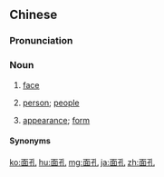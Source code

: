 ==Chinese==
{{zh-forms}}

===Pronunciation===
{{zh-pron
|m=miànkǒng,er=y
|c=min6 hung2
|mn=bīn-kháng
|w=3mi khon
|cat=n
}}

===Noun===
{{zh-noun}}

# {{lb|zh|formal|or|Wu}} [[face]] {{zh-mw|張}}
# {{lb|zh|figurative}} [[person]]; [[people]]
# {{lb|zh|figurative}} [[appearance]]; [[form]]

====Synonyms====
{{zh-dial|臉}}

{{zh-cat|Intermediate}}

[[ko:面孔]]
[[hu:面孔]]
[[mg:面孔]]
[[ja:面孔]]
[[zh:面孔]]